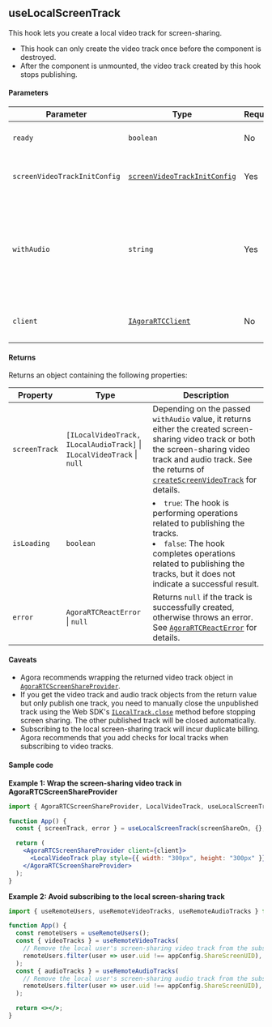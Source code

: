 ## useLocalScreenTrack

This hook lets you create a local video track for screen-sharing.

- This hook can only create the video track once before the component is destroyed.
- After the component is unmounted, the video track created by this hook stops publishing.

#### Parameters

| Parameter                    | Type                                                                                                                                                           | Required | Description                                                                                                                                                                                                                                                                                                                                          |
| ---------------------------- | -------------------------------------------------------------------------------------------------------------------------------------------------------------- | -------- | ---------------------------------------------------------------------------------------------------------------------------------------------------------------------------------------------------------------------------------------------------------------------------------------------------------------------------------------------------- |
| `ready`                      | `boolean`                                                                                                                                                      | No       | Whether it is ready to create the track. The default value is `true`.                                                                                                                                                                                                                                                                                |
| `screenVideoTrackInitConfig` | [`screenVideoTrackInitConfig`](https://docportal.shengwang.cn/cn/live-streaming-premium-4.x/API%20Reference/web_ng/interfaces/screenvideotrackinitconfig.html) | Yes      | Screen-sharing video configuration, including encoding and capturing configurations.                                                                                                                                                                                                                                                                 |
| `withAudio`                  | `string`                                                                                                                                                       | Yes      | Whether to share the audio of the screen-sharing input source during screen sharing. Supported values are `"enable"`, `"disable"`, and `"auto"`. See the parameters of [`createScreenVideoTrack`](https://docportal.shengwang.cn/cn/live-streaming-premium-4.x/API%20Reference/web_ng/interfaces/iagorartc.html#createscreenvideotrack) for details. |
| `client`                     | [`IAgoraRTCClient`](https://docportal.shengwang.cn/cn/live-streaming-premium-4.x/API%20Reference/web_ng/interfaces/iagorartcclient.html)                       | No       | Created using the Web SDK's [`IAgoraRTC.createClient`](https://docportal.shengwang.cn/cn/video-call-4.x/API%20Reference/web_ng/interfaces/iagorartc.html#createclient) method.                                                                                                                                                                       |

#### Returns

Returns an object containing the following properties:

| Property      | Type                                                                                           | Description                                                                                                                                                                                                                                                                                                                                                  |
| ------------- | ---------------------------------------------------------------------------------------------- | ------------------------------------------------------------------------------------------------------------------------------------------------------------------------------------------------------------------------------------------------------------------------------------------------------------------------------------------------------------ |
| `screenTrack` | `[ILocalVideoTrack, ILocalAudioTrack]` &VerticalLine; `ILocalVideoTrack` &VerticalLine; `null` | Depending on the passed `withAudio` value, it returns either the created screen-sharing video track or both the screen-sharing video track and audio track. See the returns of [`createScreenVideoTrack`](https://docportal.shengwang.cn/cn/live-streaming-premium-4.x/API%20Reference/web_ng/interfaces/iagorartc.html#createscreenvideotrack) for details. |
| `isLoading`   | `boolean`                                                                                      | <li>`true`: The hook is performing operations related to publishing the tracks.</li><li>`false`: The hook completes operations related to publishing the tracks, but it does not indicate a successful result.</li>                                                                                                                                          |
| `error`       | `AgoraRTCReactError` &VerticalLine; `null`                                                     | Returns `null` if the track is successfully created, otherwise throws an error. See [`AgoraRTCReactError`](https://api-ref.agora.io/en/video-sdk/reactjs/2.x/classes/AgoraRTCReactError.html) for details.                                                                                                                                                   |

#### Caveats

- Agora recommends wrapping the returned video track object in [`AgoraRTCScreenShareProvider`](https://api-ref.agora.io/en/video-sdk/reactjs/2.x/functions/AgoraRTCScreenShareProvider.html).
- If you get the video track and audio track objects from the return value but only publish one track, you need to manually close the unpublished track using the Web SDK's [`ILocalTrack.close`](https://docportal.shengwang.cn/cn/live-streaming-premium-4.x/API%20Reference/web_ng/interfaces/ilocaltrack.html#close) method before stopping screen sharing. The other published track will be closed automatically.
- Subscribing to the local screen-sharing track will incur duplicate billing. Agora recommends that you add checks for local tracks when subscribing to video tracks.

#### Sample code

**Example 1: Wrap the screen-sharing video track in AgoraRTCScreenShareProvider**

```jsx
import { AgoraRTCScreenShareProvider, LocalVideoTrack, useLocalScreenTrack } from "agora-rtc-react";

function App() {
  const { screenTrack, error } = useLocalScreenTrack(screenShareOn, {}, "disable");

  return (
    <AgoraRTCScreenShareProvider client={client}>
      <LocalVideoTrack play style={{ width: "300px", height: "300px" }} track={screenTrack} />
    </AgoraRTCScreenShareProvider>
  );
}
```

**Example 2: Avoid subscribing to the local screen-sharing track**

```jsx
import { useRemoteUsers, useRemoteVideoTracks, useRemoteAudioTracks } from "agora-rtc-react";

function App() {
  const remoteUsers = useRemoteUsers();
  const { videoTracks } = useRemoteVideoTracks(
    // Remove the local user's screen-sharing video track from the subscription list
    remoteUsers.filter(user => user.uid !== appConfig.ShareScreenUID),
  );
  const { audioTracks } = useRemoteAudioTracks(
    // Remove the local user's screen-sharing audio track from the subscription list
    remoteUsers.filter(user => user.uid !== appConfig.ShareScreenUID),
  );

  return <></>;
}
```
